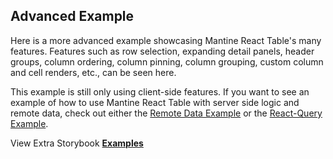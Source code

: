 
<Head>
  <title>Advanced Example - Mantine React Table Open Docs</title>
  <meta
    name="description"
    content="Advanced Mantine React Table Example with pagination, filtering, sorting, selection, detail panels, column ordering, pinning, custom toolbars, and more"
  />
  <meta property="og:title" content="Advanced Mantine React Table Example" />
  <meta
    property="og:description"
    content="Learn how to take advantage of advanced MRT features, suc as pagination, filtering, sorting, selection, detail panels, column ordering, pinning, custom toolbars, and more"
  />
</Head>

## Advanced Example

Here is a more advanced example showcasing Mantine React Table's many features. Features such as row selection, expanding detail panels, header groups, column ordering, column pinning, column grouping, custom column and cell renders, etc., can be seen here.

This example is still only using client-side features. If you want to see an example of how to use Mantine React Table with server side logic and remote data, check out either the [Remote&nbsp;Data&nbsp;Example](/docs/examples/remote) or the [React-Query Example](/docs/examples/react-query).

<Examples isPage />

View Extra Storybook **[Examples](https://www.mantine-react-table-open.dev/?path=/story/prop-playground--maximum-features)**

